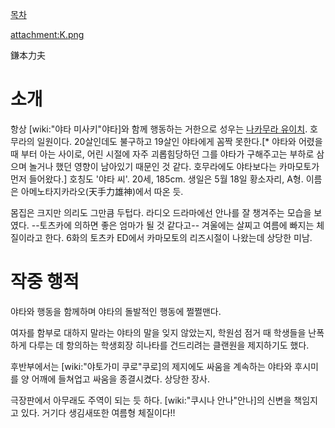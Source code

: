 [[목차]]

attachment:K.png

鎌本力夫

= 소개 =

항상 [wiki:"야타 미사키"야타]와 함께 행동하는 거한으로 성우는 [[나카무라 유이치]]. 호무라의 일원이다. 20살인데도 불구하고 19살인 야타에게 꼼짝 못한다.[* 야타와 어렸을 때 부터 아는 사이로, 어린 시절에 자주 괴롭힘당하던 그를 야타가 구해주고는 부하로 삼으며 놀거나 했던 영향이 남아있기 때문인 것 같다. 호무라에도 야타보다는 카마모토가 먼저 들어왔다.] 호칭도 '야타 씨'. 20세, 185cm. 생일은 5월 18일 황소자리, A형. 이름은 아메노타지카라오(天手力雄神)에서 따온 듯.

몸집은 크지만 의리도 그만큼 두텁다. 라디오 드라마에선 안나를 잘 챙겨주는 모습을 보였다. --토츠카에 의하면 좋은 엄마가 될 것 같다고-- 겨울에는 살찌고 여름에 빠지는 체질이라고 한다. 6화의 토츠카 ED에서 카마모토의 리즈시절이 나왔는데 상당한 미남.

= 작중 행적 =

야타와 행동을 함께하며 야타의 돌발적인 행동에 쩔쩔맨다.

여자를 함부로 대하지 말라는 야타의 말을 잊지 않았는지, 학원섬 점거 때 학생들을 난폭하게 다루는 데 항의하는 학생회장 히나타를 건드리려는 클랜원을 제지하기도 했다.

후반부에서는 [wiki:"야토가미 쿠로"쿠로]의 제지에도 싸움을 계속하는 야타와 후시미를 양 어깨에 들쳐업고 싸움을 종결시켰다. 상당한 장사.

극장판에서 아무래도 주역이 되는 듯 하다. [wiki:"쿠시나 안나"안나]의 신변을 책임지고 있다. 거기다 생김새또한 여름형 체질이다!!
